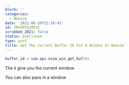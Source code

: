 ```yaml
---
blurb: ''
categories:
  - Neovim
date: '2021-06-16T22:16:43'
id: 20eO9Vqj0PZI
scrubbed_2021: false
status: published
type: post
title: Get The Current Buffer ID For A Window In Neovim
---
```


```lua
buffer_id = vim.api.nvim_win_get_buf(0)
```

The `0` give you the current window. 

You can also pass in a window
